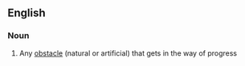 ==English==

===Noun===
{{en-noun}}

#{{British|military|slang}} Any [[obstacle]] (natural or artificial) that gets in the way of progress
